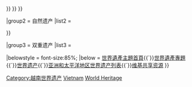 {{navbox
|name = 越南世界遗产
|title = {{flagdeco|VNM}} [[越南世界遺產列表|越南世界遺產]]
|state = {{{state|autocollapse}}}
|basestyle  = background:#D1E5F2;
|titlestyle = background-color: #B5D8EF
|listclass = hlist
| image = {{location map+ | Vietnam |width=120 |caption= | places=
<!-- 文化遺產 -->
{{location map~ |Vietnam |label=1328 |position=right |link=昇龍皇城 |mark=orange pog.svg |marksize=4
                |lat_deg=21 |lat_min=2 |lat_sec=15.072 |lat_dir=N
                |lon_deg=105 |lon_min=50 |lon_sec=19.043 |lon_dir=E
             }}
{{location map~ |Vietnam |label=1358 |position=right |link=西都城 |mark=orange pog.svg |marksize=4
                |lat_deg=20 |lat_min=4 |lat_sec=41 |lat_dir=N
                |lon_deg=105 |lon_min=36 |lon_sec=17 |lon_dir=E
             }}
{{location map~ |Vietnam |label=678 |position=right |link=顺化京城 |mark=orange pog.svg |marksize=4
                |lat_deg=16 |lat_min=28 |lat_sec=9.984 |lat_dir=N
                |lon_deg=107 |lon_min=34 |lon_sec=40.008 |lon_dir=E
             }}
{{location map~ |Vietnam |label=948 |position=right |link=会安市 |mark=orange pog.svg |marksize=4
                |lat_deg=15 |lat_min=52 |lat_sec=60 |lat_dir=N
                |lon_deg=108 |lon_min=19 |lon_sec=60 |lon_dir=E
             }}
{{location map~ |Vietnam |label=949 |position=right |link=美山聖地 |mark=orange pog.svg |marksize=4
                |lat_deg=15 |lat_min=46 |lat_sec=25.835 |lat_dir=N
                |lon_deg=108 |lon_min=6 |lon_sec=33.008 |lon_dir=E
             }}
<!-- 自然遺產 -->
{{location map~ |Vietnam |label=672 |position=right |link=下龍灣 |mark=green pog.svg |marksize=4
                |lat_deg=20 |lat_min=53 |lat_sec=60 |lat_dir=N
                |lon_deg=107 |lon_min=5 |lon_sec=60 |lon_dir=E
             }}
{{location map~ |Vietnam |label=951 |position=right |link=峰牙－己榜國家公園 |mark=green pog.svg |marksize=4
                |lat_deg=17 |lat_min=32 |lat_sec=14 |lat_dir=N
                |lon_deg=106 |lon_min=9 |lon_sec=4.5 |lon_dir=E
             }}
<!-- 复合遺產 -->
{{location map~ |Vietnam |label=1438 |position=right |link=长安名胜群 |mark=blue pog.svg |marksize=4
                |lat_deg=20 |lat_min=15 |lat_sec=24 |lat_dir=N
                |lon_deg=105 |lon_min=53 |lon_sec=47 |lon_dir=E
             }}
}}

|group1 = 文化遗产
|list1 = <div>
{{nowrap|{{colortext|678|c=orange}}：[[顺化京城|顺化古迹建筑群]]{{·}}}}
{{nowrap|{{colortext|948|c=orange}}：[[会安古镇]]{{·}}}}
{{nowrap|{{colortext|949|c=orange}}：[[美山聖地]]{{·}}}}
{{nowrap|{{colortext|1328|c=orange}}：[[昇龍皇城]]{{·}}}}
{{nowrap|{{colortext|1358|c=orange}}：[[西都城|胡朝时期的城堡]]}}
</div>

|group2 = 自然遗产
|list2 = <div>
{{nowrap|{{colortext|672|c=green}}：[[下龍灣]]{{·}}}}
{{nowrap|{{colortext|951|c=green}}：[[峰牙－己榜國家公園]]}}
</div>

|group3 = 双重遗产
|list3 = <div>
{{nowrap|{{colortext|1438|c=blue}}：[[长安名胜群]]}}
</div>

|belowstyle = font-size:85%;
|below =
[[Portal:世界遗产|世界遺產主題首頁]]{{`}}[[WikiProject:世界遗产|世界遺產專題]]{{`}}[[世界遗产]]{{`}}[[亚洲和太平洋地区世界遗产列表]]{{`}}[[:Commons:Category:World Heritage Sites in Vietnam|维基共享资源]]
}}<noinclude>
{{collapsible option}}
[[Category:越南世界遗产]]
[[Category:亞洲和太平洋地區世界遺產模板|Vietnam]]
[[Category:越南模板|World Heritage]]
</noinclude>